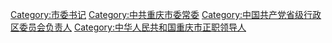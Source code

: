 [[Category:市委书记|Category:市委书记]]
[[Category:中共重庆市委常委|Category:中共重庆市委常委]]
[[Category:中国共产党省级行政区委员会负责人|Category:中国共产党省级行政区委员会负责人]]
[[Category:中华人民共和国重庆市正职领导人|Category:中华人民共和国重庆市正职领导人]]